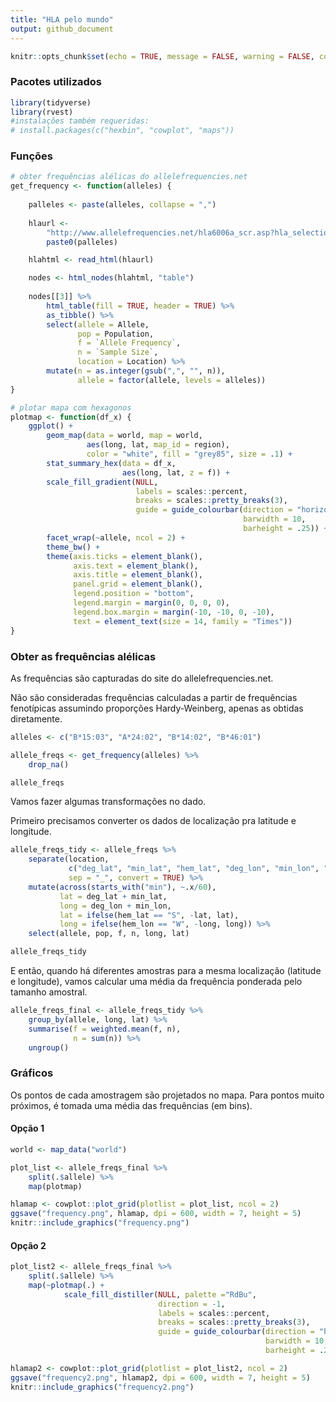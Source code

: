 ```yaml
---
title: "HLA pelo mundo"
output: github_document
---
```


```r
knitr::opts_chunk$set(echo = TRUE, message = FALSE, warning = FALSE, comment = "")
```


### Pacotes utilizados

```r
library(tidyverse)
library(rvest)
#instalações também requeridas: 
# install.packages(c("hexbin", "cowplot", "maps"))
```


### Funções

```r
# obter frequências alélicas do allelefrequencies.net
get_frequency <- function(alleles) {
    
    palleles <- paste(alleles, collapse = ",")
    
    hlaurl <- 
        "http://www.allelefrequencies.net/hla6006a_scr.asp?hla_selection=" %>%
        paste0(palleles)

    hlahtml <- read_html(hlaurl)

    nodes <- html_nodes(hlahtml, "table")
    
    nodes[[3]] %>%
        html_table(fill = TRUE, header = TRUE) %>%
        as_tibble() %>%
        select(allele = Allele, 
               pop = Population, 
               f = `Allele Frequency`,
               n = `Sample Size`,
               location = Location) %>%
        mutate(n = as.integer(gsub(",", "", n)),
               allele = factor(allele, levels = alleles))
}

# plotar mapa com hexagonos
plotmap <- function(df_x) {
    ggplot() +
        geom_map(data = world, map = world,
                 aes(long, lat, map_id = region),
                 color = "white", fill = "grey85", size = .1) +
        stat_summary_hex(data = df_x, 
                         aes(long, lat, z = f)) +
        scale_fill_gradient(NULL,
                            labels = scales::percent,
                            breaks = scales::pretty_breaks(3),
                            guide = guide_colourbar(direction = "horizontal",
                                                    barwidth = 10,
                                                    barheight = .25)) +
        facet_wrap(~allele, ncol = 2) +
        theme_bw() +
        theme(axis.ticks = element_blank(),
              axis.text = element_blank(),
              axis.title = element_blank(),
              panel.grid = element_blank(),
              legend.position = "bottom",
              legend.margin = margin(0, 0, 0, 0),
              legend.box.margin = margin(-10, -10, 0, -10),
              text = element_text(size = 14, family = "Times"))
}
```

### Obter as frequências alélicas

As frequências são capturadas do site do allelefrequencies.net.

Não são consideradas frequências calculadas a partir de frequências fenotípicas assumindo proporções Hardy-Weinberg, apenas as obtidas diretamente. 

```r
alleles <- c("B*15:03", "A*24:02", "B*14:02", "B*46:01")

allele_freqs <- get_frequency(alleles) %>%
    drop_na()

allele_freqs
```

Vamos fazer algumas transformações no dado.

Primeiro precisamos converter os dados de localização pra latitude e longitude.

```r
allele_freqs_tidy <- allele_freqs %>%
    separate(location, 
             c("deg_lat", "min_lat", "hem_lat", "deg_lon", "min_lon", "hem_lon"), 
             sep = "_", convert = TRUE) %>%
    mutate(across(starts_with("min"), ~.x/60),
           lat = deg_lat + min_lat,
           long = deg_lon + min_lon,
           lat = ifelse(hem_lat == "S", -lat, lat),
           long = ifelse(hem_lon == "W", -long, long)) %>%
    select(allele, pop, f, n, long, lat)

allele_freqs_tidy
```

E então, quando há diferentes amostras para a mesma localização (latitude e longitude), vamos calcular uma média da frequência ponderada pelo tamanho amostral.

```r
allele_freqs_final <- allele_freqs_tidy %>%
    group_by(allele, long, lat) %>%
    summarise(f = weighted.mean(f, n),
              n = sum(n)) %>%
    ungroup()
```

### Gráficos

Os pontos de cada amostragem são projetados no mapa. Para pontos muito próximos, é tomada uma média das frequências (em bins).

#### Opção 1

```r
world <- map_data("world")

plot_list <- allele_freqs_final %>%
    split(.$allele) %>%
    map(plotmap)

hlamap <- cowplot::plot_grid(plotlist = plot_list, ncol = 2)
ggsave("frequency.png", hlamap, dpi = 600, width = 7, height = 5)
knitr::include_graphics("frequency.png")
```

#### Opção 2

```r
plot_list2 <- allele_freqs_final %>%
    split(.$allele) %>%
    map(~plotmap(.) + 
            scale_fill_distiller(NULL, palette ="RdBu", 
                                 direction = -1,
                                 labels = scales::percent,
                                 breaks = scales::pretty_breaks(3),
                                 guide = guide_colourbar(direction = "horizontal",
                                                         barwidth = 10,
                                                         barheight = .25)))

hlamap2 <- cowplot::plot_grid(plotlist = plot_list2, ncol = 2)
ggsave("frequency2.png", hlamap2, dpi = 600, width = 7, height = 5)
knitr::include_graphics("frequency2.png")
```


